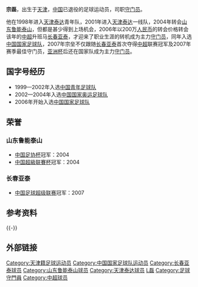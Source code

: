 {{Football player infobox 
|  playername = 宗磊
|  image = 
|  fullname = 宗磊
|  nickname = 
|  height = {{height|m=1.88}}
|  dateofbirth = {{birth date and age|1981|7|26}}
|  cityofbirth = [[天津|天津]] 
|  countryofbirth = {{flagicon|China}} [[中华人民共和国|中国]] 
|  currentclub = 
|  clubnumber = 
|  position = [[守门员|守门员]] 
|  youthyears = 
|  youthclubs = 
|  years = 2001-2003年<br/>2004-2005年<br/>2006-2012年<br>2013-2016年
|  clubs =[[天津泰达|天津泰达]]<br/>[[山东鲁能泰山|山东鲁能泰山]]<br/>[[长春亚泰|长春亚泰]] <br>[[天津泰达|天津泰达]]
|  caps(goals) = 2 (0)<br/>13 (0)<br/>150 (0)<br/>39 (0)
| nationalyears = 2007-2009年
| nationalteam =  [[中国国家足球队|中国]]
| nationalcaps(goals) = 12 (0)
| pcupdate = 
| ntupdate = 
}}

'''宗磊'''{{BD|1981年|7月26日}}，出生于[[天津|天津]]，[[中国|中国]]已退役的足球运动员，司职[[守门员|守门员]]。

他在1998年进入[[天津泰达|天津泰达]]青年队，2001年进入[[天津泰达|天津泰达]]一线队，2004年转会[[山东鲁能泰山|山东鲁能泰山]]，但都是甚少得到上场机会，2006年以200万[[人民币|人民币]]的转会价格转会该年的[[中超|中超]]升班马[[长春亚泰|长春亚泰]]，才迎来了职业生涯的转机成为主力[[守门员|守门员]]，同年入选[[中国国家足球队|中国国家足球队]]，2007年宗垒不仅跟随[[长春亚泰|长春亚泰]]首次夺得[[中超|中超]]联赛冠军及2007年赛季最佳守门员，[[亚洲杯|亚洲杯]]后还在国家队成为主力[[守门员|守门员]]。

== 国字号经历 ==
*1999—2002年入选[[中国青年足球队|中国青年足球队]]
*2002—2004年入选[[中国国家奥运足球队|中国国家奥运足球队]]
*2006年开始入选[[中国国家足球队|中国国家足球队]]

==荣誉==
===山东鲁能泰山===
*[[中国足协杯|中国足协杯]]冠军：2004
*[[中国超級联賽杯|中国超級联賽杯]]冠军：2004
===长春亚泰===
*[[中国足球超级联赛|中国足球超级联赛]]冠军：2007

== 参考资料 ==
{{reflist}}

{{-}}
{{start box}} 
{{S-sports}}
{{succession box|3=[[天津泰达|天津泰达]]队长|1=[[王新欣|王新欣]]|2=[[曹阳|曹阳]]|4=2016年}}
{{end box}}

== 外部链接 ==
{{2001年甲A分类名单天津}}
{{2002年甲A分类名单天津}}
{{2003年甲A分类名单天津}}
{{2004年山东鲁能泰山名单}}
{{2005年山东鲁能泰山名单}}
{{2009年长春亚泰名单}} 
{{2010年中超分类名单长春}}
{{2011年中超分类名单长春}}
{{2012年中超分类名单长春}}
{{2013年中超分类名单天津}}
{{2014年中超分类名单天津}}
{{2015年中超分类名单天津}}
{{2016年中超分类名单天津}}
{{2007年亚洲杯足球赛中国参赛名单}}

{{中国足球运动员小作品}}
{{DEFAULTSORT:ZONG宗磊}}
[[Category:天津籍足球运动员|Category:天津籍足球运动员]]
[[Category:中国国家足球队运动员|Category:中国国家足球队运动员]]
[[Category:长春亚泰球员|Category:长春亚泰球员]]
[[Category:山东鲁能泰山球员|Category:山东鲁能泰山球员]]
[[Category:天津泰达球员|Category:天津泰达球员]]
[[Category:宗姓|L磊]]
[[Category:足球守門員|Category:足球守門員]]
[[Category:中超球员|Category:中超球员]]